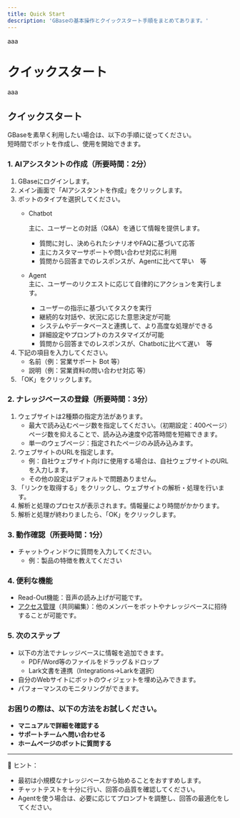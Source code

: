```yaml
---
title: Quick Start 
description: 'GBaseの基本操作とクイックスタート手順をまとめてあります。'
---
```



aaa

# クイックスタート

aaa

## クイックスタート

GBaseを素早く利用したい場合は、以下の手順に従ってください。\
短時間でボットを作成し、使用を開始できます。

### 1. AIアシスタントの作成（所要時間：2分）

1. GBaseにログインします。
2. メイン画面で「AIアシスタントを作成」をクリックします。
3. ボットのタイプを選択してください。
   *   Chatbot

       主に、ユーザーとの対話（Q\&A）を通じて情報を提供します。

       * 質問に対し、決められたシナリオやFAQに基づいて応答
       * 主にカスタマーサポートや問い合わせ対応に利用
       * 質問から回答までのレスポンスが、Agentに比べて早い　等
   * Agent\
     主に、ユーザーのリクエストに応じて自律的にアクションを実行します。
     * ユーザーの指示に基づいてタスクを実行
     * 継続的な対話や、状況に応じた意思決定が可能
     * システムやデータベースと連携して、より高度な処理ができる
     * 詳細設定やプロンプトのカスタマイズが可能
     * 質問から回答までのレスポンスが、Chatbotに比べて遅い　等
4. 下記の項目を入力してください。
   * 名前（例：営業サポート Bot 等）
   * 説明（例：営業資料の問い合わせ対応 等）
5. 「OK」をクリックします。

<!-- <figure><img src=".gitbook/assets/image (2) (2).png" alt=""><figcaption></figcaption></figure> -->

### 2. ナレッジベースの登録（所要時間：3分）

1. ウェブサイトは2種類の指定方法があります。
   * 最大で読み込むページ数を指定してください。（初期設定：400ページ）
     \
     ページ数を抑えることで、読み込み速度や応答時間を短縮できます。
   * 単一のウェブページ：指定されたページのみ読み込みます。
2. ウェブサイトのURLを指定します。
   * 例：自社ウェブサイト向けに使用する場合は、自社ウェブサイトのURLを入力します。
   * その他の設定はデフォルトで問題ありません。
3. 「リンクを取得する」をクリックし、ウェブサイトの解析・処理を行います。
4. 解析と処理のプロセスが表示されます。情報量により時間がかかります。
5. 解析と処理が終わりましたら、「OK」をクリックします。

<!-- <figure><img src=".gitbook/assets/スクリーンショット 2025-04-04 141340.png" alt=""><figcaption></figcaption></figure> -->

<!-- <figure><img src=".gitbook/assets/スクリーンショット 2025-04-04 151107.png" alt=""><figcaption></figcaption></figure> -->

### 3. 動作確認（所要時間：1分）

* チャットウィンドウに質問を入力してください。&#x20;
  * 例：製品の特徴を教えてください

<!-- <figure><img src=".gitbook/assets/chat.png" alt=""><figcaption></figcaption></figure> -->

### 4. 便利な機能

* Read-Out機能：音声の読み上げが可能です。
* [アクセス管理](welcome/access-management.md)（共同編集）：他のメンバーをボットやナレッジベースに招待することが可能です。

<!-- <figure><img src=".gitbook/assets/スクリーンショット 2025-04-04 143740 (1).png" alt=""><figcaption></figcaption></figure> -->

### 5. 次のステップ

* 以下の方法でナレッジベースに情報を追加できます。
  * PDF/Word等のファイルをドラッグ＆ドロップ
  * Lark文書を連携（Integrations→Larkを選択）
* 自分のWebサイトにボットのウィジェットを埋め込みできます。
* パフォーマンスのモニタリングができます。



### お困りの際は、以下の方法をお試しください。

* **マニュアルで詳細を確認する**
* **サポートチームへ問い合わせる**
* **ホームページのボットに質問する**

***

🔑 ヒント：

* 最初は小規模なナレッジベースから始めることをおすすめします。
* チャットテストを十分に行い、回答の品質を確認してください。
* Agentを使う場合は、必要に応じてプロンプトを調整し、回答の最適化をしてください。
